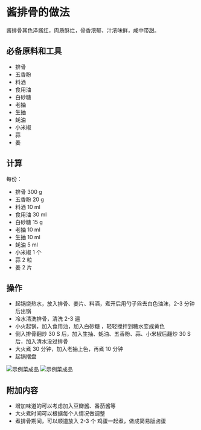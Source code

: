# 酱排骨的做法

酱排骨其色泽酱红，肉质酥烂，骨香浓郁，汁浓味鲜，咸中带甜。

## 必备原料和工具

* 排骨
* 五香粉
* 料酒
* 食用油
* 白砂糖
* 老抽
* 生抽
* 蚝油
* 小米椒
* 蒜
* 姜

## 计算

每份：

* 排骨 300 g
* 五香粉 20 g
* 料酒 10 ml
* 食用油 30 ml
* 白砂糖 15 g
* 老抽 10 ml
* 生抽 10 ml
* 蚝油 5 ml
* 小米椒 1 个
* 蒜 2 粒
* 姜 2 片

## 操作

* 起锅烧热水，放入排骨、姜片、料酒，煮开后用勺子舀去白色油沫，2-3 分钟后出锅
* 冷水清洗排骨，清洗 2-3 遍
* 小火起锅，加入食用油，加入白砂糖 ，轻轻搅拌到糖水变成黄色
* 倒入排骨翻炒 30 S 后，加入生抽、蚝油、五香粉、蒜、小米椒后翻炒 30 S 后，加入清水没过排骨
* 大火煮 30 分钟，加入老抽上色，再煮 10 分钟
* 起锅摆盘

![示例菜成品](./1.jpeg)
![示例菜成品](./2.jpeg)

## 附加内容

* 增加味道的可以考虑加入豆瓣酱、番茄酱等
* 大火煮时间可以根据每个人情况做调整
* 煮排骨期间，可以顺道放入 2-3 个 鸡蛋一起煮，做成简易版卤蛋


